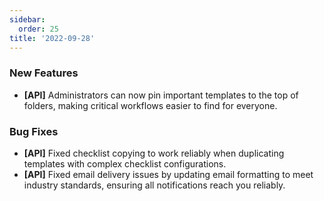 ```yaml
---
sidebar:
  order: 25
title: '2022-09-28'
---
```


### New Features

- **[API]** Administrators can now pin important templates to the top of folders, making critical workflows easier to find for everyone.

### Bug Fixes

- **[API]** Fixed checklist copying to work reliably when duplicating templates with complex checklist configurations.
- **[API]** Fixed email delivery issues by updating email formatting to meet industry standards, ensuring all notifications reach you reliably.